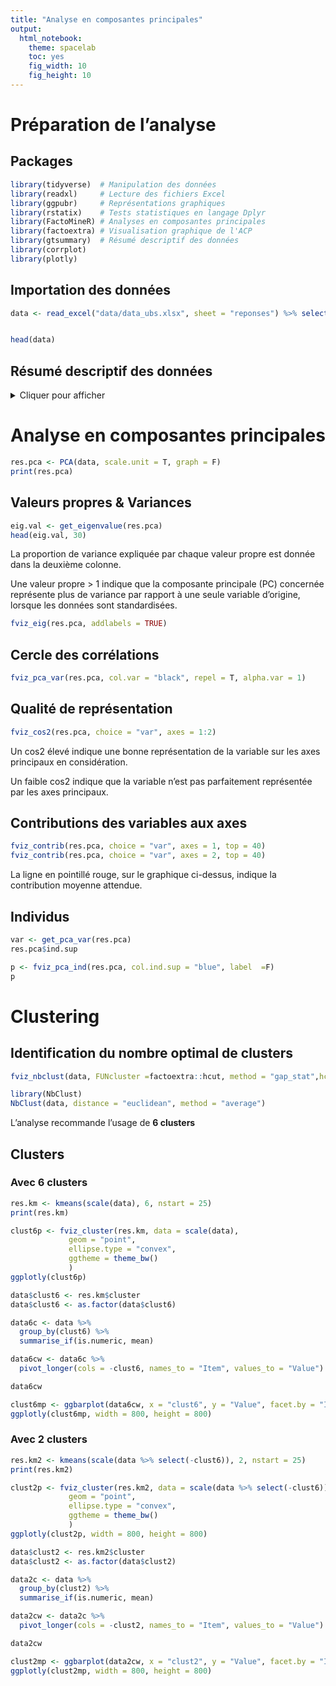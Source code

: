 ```yaml
---
title: "Analyse en composantes principales"
output: 
  html_notebook: 
    theme: spacelab
    toc: yes
    fig_width: 10
    fig_height: 10
---
```


# Préparation de l'analyse

## Packages

```r
library(tidyverse)  # Manipulation des données
library(readxl)     # Lecture des fichiers Excel
library(ggpubr)     # Représentations graphiques
library(rstatix)    # Tests statistiques en langage Dplyr
library(FactoMineR) # Analyses en composantes principales
library(factoextra) # Visualisation graphique de l'ACP
library(gtsummary)  # Résumé descriptif des données
library(corrplot)
library(plotly)
```


## Importation des données

```r
data <- read_excel("data/data_ubs.xlsx", sheet = "reponses") %>% select(-ID)


head(data)
```


## Résumé descriptif des données

<details>
<summary>Cliquer pour afficher</summary>
```r
data %>%
  tbl_summary()
```
</details> 


# Analyse en composantes principales

```r
res.pca <- PCA(data, scale.unit = T, graph = F)
print(res.pca)
```

## Valeurs propres & Variances

```r
eig.val <- get_eigenvalue(res.pca)
head(eig.val, 30)
```

La proportion de variance expliquée par chaque valeur propre est donnée dans la deuxième colonne.

Une valeur propre > 1 indique que la composante principale (PC) concernée représente plus de variance par rapport à une seule variable d’origine, lorsque les données sont standardisées.



```r
fviz_eig(res.pca, addlabels = TRUE)
```


## Cercle des corrélations

```r
fviz_pca_var(res.pca, col.var = "black", repel = T, alpha.var = 1)
```

## Qualité de représentation

```r
fviz_cos2(res.pca, choice = "var", axes = 1:2)
```



Un cos2 élevé indique une bonne représentation de la variable sur les axes principaux en considération. 

Un faible cos2 indique que la variable n’est pas parfaitement représentée par les axes principaux. 



## Contributions des variables aux axes

```r
fviz_contrib(res.pca, choice = "var", axes = 1, top = 40)
fviz_contrib(res.pca, choice = "var", axes = 2, top = 40)
```

La ligne en pointillé rouge, sur le graphique ci-dessus, indique la contribution moyenne attendue.




## Individus

```r
var <- get_pca_var(res.pca)
res.pca$ind.sup

p <- fviz_pca_ind(res.pca, col.ind.sup = "blue", label  =F)
p
```




# Clustering

## Identification du nombre optimal de clusters

```r
fviz_nbclust(data, FUNcluster =factoextra::hcut, method = "gap_stat",hc_method = "average", hc_metric = "euclidean", stand = TRUE)

library(NbClust)
NbClust(data, distance = "euclidean", method = "average")
```



L'analyse recommande l'usage de **6 clusters**


## Clusters

### Avec 6 clusters

```r
res.km <- kmeans(scale(data), 6, nstart = 25)
print(res.km)

clust6p <- fviz_cluster(res.km, data = scale(data), 
             geom = "point",
             ellipse.type = "convex", 
             ggtheme = theme_bw()
             )
ggplotly(clust6p)

```

```r
data$clust6 <- res.km$cluster
data$clust6 <- as.factor(data$clust6)

data6c <- data %>%
  group_by(clust6) %>%
  summarise_if(is.numeric, mean)

data6cw <- data6c %>%
  pivot_longer(cols = -clust6, names_to = "Item", values_to = "Value")

data6cw

clust6mp <- ggbarplot(data6cw, x = "clust6", y = "Value", facet.by = "Item", fill = "clust6")
ggplotly(clust6mp, width = 800, height = 800)

```




### Avec 2 clusters

```r
res.km2 <- kmeans(scale(data %>% select(-clust6)), 2, nstart = 25)
print(res.km2)

clust2p <- fviz_cluster(res.km2, data = scale(data %>% select(-clust6)), 
             geom = "point",
             ellipse.type = "convex", 
             ggtheme = theme_bw()
             )
ggplotly(clust2p, width = 800, height = 800)

```

```r
data$clust2 <- res.km2$cluster
data$clust2 <- as.factor(data$clust2)

data2c <- data %>%
  group_by(clust2) %>%
  summarise_if(is.numeric, mean)

data2cw <- data2c %>%
  pivot_longer(cols = -clust2, names_to = "Item", values_to = "Value")

data2cw

clust2mp <- ggbarplot(data2cw, x = "clust2", y = "Value", facet.by = "Item", fill = "clust2")
ggplotly(clust2mp, width = 800, height = 800)

```





